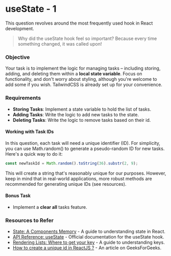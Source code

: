 # useState - 1

This question revolves around the most frequently used hook in React development.

> Why did the useState hook feel so important? Because every time something changed, it was called upon!

### Objective
Your task is to implement the logic for managing tasks – including storing, adding, and deleting them within a **local state variable**. Focus on functionality, and don't worry about styling, although you're welcome to add some if you wish. TailwindCSS is already set up for your convenience.

### Requirements
- **Storing Tasks**: Implement a state variable to hold the list of tasks.
- **Adding Tasks**: Write the logic to add new tasks to the state.
- **Deleting Tasks**: Write the logic to remove tasks based on their id.

#### Working with Task IDs
In this question, each task will need a unique identifier (ID). For simplicity, you can use Math.random() to generate a pseudo-random ID for new tasks. Here's a quick way to do it:

```javascript
const newTaskId = Math.random().toString(36).substr(2, 9);
```
This will create a string that's reasonably unique for our purposes. However, keep in mind that in real-world applications, more robust methods are recommended for generating unique IDs (see resources).

#### Bonus Task
- Implement a **clear all** tasks feature.

### Resources to Refer

- [State: A Components Memory](https://react.dev/learn/state-a-components-memory) -  A guide to understanding state in React.
- [API Reference: useState](https://react.dev/reference/react/useState) - Official documentation for the useState hook.
- [Rendering Lists: Where to get your key](https://react.dev/learn/rendering-lists#where-to-get-your-key) - A guide to understanding keys.
- [How to create a unique id in ReactJS ?](https://www.geeksforgeeks.org/how-to-create-an-unique-id-in-reactjs/) - An article on GeeksForGeeks.
